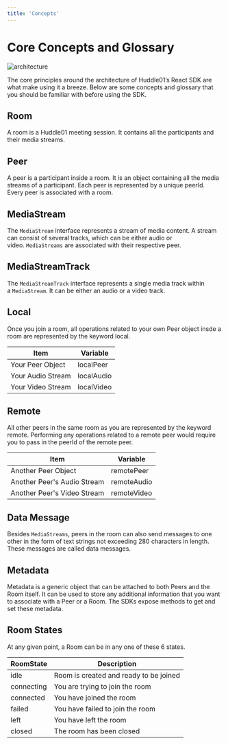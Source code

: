 ```yaml
---
title: 'Concepts'
---
```




# Core Concepts and Glossary 

<Image
  src="/docs/images/sdk-arch.png"
  alt="architecture"
  width={1000}
  height={1000}
  quality={100}
  priority
  className="my-8"
/>


The core principles around the architecture of Huddle01’s React SDK are what make using it a breeze. Below are some concepts and glossary that you should be familiar with before using the SDK.

## Room
A room is a Huddle01 meeting session. It contains all the participants and their media streams.

## Peer
A peer is a participant inside a room. It is an object containing all the media streams of a participant. Each peer is represented by a unique peerId. Every peer is associated with a room.

## MediaStream
The `MediaStream` interface represents a stream of media content. A stream can consist of several tracks, which can be either audio or video. `MediaStreams` are associated with their respective peer.

## MediaStreamTrack
The `MediaStreamTrack` interface represents a single media track within a `MediaStream`. It can be either an audio or a video track.

## Local
Once you join a room, all operations related to your own Peer object insde a room are represented by the keyword local.

| Item | Variable |
| --- | --- |
| Your Peer Object | localPeer |
| Your Audio Stream | localAudio |
| Your Video Stream | localVideo |

## Remote
All other peers in the same room as you are represented by the keyword remote. Performing any operations related to a remote peer would require you to pass in the peerId of the remote peer.

| Item | Variable |
| --- | --- |
| Another Peer Object | remotePeer |
| Another Peer's Audio Stream | remoteAudio |
| Another Peer's Video Stream | remoteVideo |

## Data Message
Besides `MediaStreams`, peers in the room can also send messages to one other in the form of text strings not exceeding 280 characters in length. These messages are called data messages.

## Metadata
Metadata is a generic object that can be attached to both Peers and the Room itself. It can be used to store any additional information that you want to associate with a Peer or a Room. The SDKs expose methods to get and set these metadata.

## Room States
At any given point, a Room can be in any one of these 6 states.

| RoomState | Description |
| --- | --- |
| idle | Room is created and ready to be joined |
| connecting | You are trying to join the room |
| connected | You have joined the room |
| failed | You have failed to join the room |
| left | You have left the room |
| closed | The room has been closed |